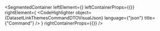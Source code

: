 
<SegmentedContainer
  leftElement={<DatasetLinkThemesCommandDTODesc />}
  leftContainerProps={{}}
  rightElement={
    <CodeHighlighter
      object={DatasetLinkThemesCommandDTOVisualJson}
      language={"json"}
      title={"Command"}
    />
  }
  rightContainerProps={{}}
/>
